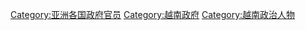 [[Category:亚洲各国政府官员|Category:亚洲各国政府官员]]
[[Category:越南政府|Category:越南政府]]
[[Category:越南政治人物|Category:越南政治人物]]